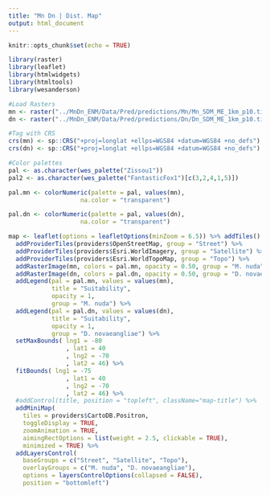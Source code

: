 ```yaml
---
title: "Mn Dn | Dist. Map"
output: html_document
---
```


```r
knitr::opts_chunk$set(echo = TRUE)
```

```r
library(raster)
library(leaflet)
library(htmlwidgets)
library(htmltools)
library(wesanderson)

#Load Rasters
mn <- raster("../MnDn_ENM/Data/Pred/predictions/Mn/Mn_SDM_ME_1km_p10.tif")
dn <- raster("../MnDn_ENM/Data/Pred/predictions/Dn/Dn_SDM_ME_1km_p10.tif")

#Tag with CRS
crs(mn) <- sp::CRS("+proj=longlat +ellps=WGS84 +datum=WGS84 +no_defs")
crs(dn) <- sp::CRS("+proj=longlat +ellps=WGS84 +datum=WGS84 +no_defs")

#Color palettes 
pal <- as.character(wes_palette("Zissou1"))
pal2 <- as.character(wes_palette("FantasticFox1")[c(3,2,4,1,5)])

pal.mn <- colorNumeric(palette = pal, values(mn),
                    na.color = "transparent")

pal.dn <- colorNumeric(palette = pal, values(dn),
                    na.color = "transparent")
```


```r

map <- leaflet(options = leafletOptions(minZoom = 6.5)) %>% addTiles() %>%
  addProviderTiles(providers$OpenStreetMap, group = "Street") %>% 
  addProviderTiles(providers$Esri.WorldImagery, group = "Satellite") %>%
  addProviderTiles(providers$Esri.WorldTopoMap, group = "Topo") %>% 
  addRasterImage(mn, colors = pal.mn, opacity = 0.50, group = "M. nuda") %>%
  addRasterImage(dn, colors = pal.dn, opacity = 0.50, group = "D. novaeangliae") %>% 
  addLegend(pal = pal.mn, values = values(mn),
            title = "Suitability",
            opacity = 1,
            group = "M. nuda") %>% 
  addLegend(pal = pal.dn, values = values(dn),
            title = "Suitability",
            opacity = 1,
            group = "D. novaeangliae") %>%
  setMaxBounds( lng1 = -80
                , lat1 = 40
                , lng2 = -70
                , lat2 = 46) %>% 
  fitBounds( lng1 = -75
                , lat1 = 40
                , lng2 = -70
                , lat2 = 46) %>% 
  #addControl(title, position = "topleft", className="map-title") %>% 
  addMiniMap(
    tiles = providers$CartoDB.Positron,
    toggleDisplay = TRUE,
    zoomAnimation = TRUE,
    aimingRectOptions = list(weight = 2.5, clickable = TRUE),
    minimized = TRUE) %>% 
  addLayersControl(
    baseGroups = c("Street", "Satellite", "Topo"),
    overlayGroups = c("M. nuda", "D. novaeangliae"),
    options = layersControlOptions(collapsed = FALSE),
    position = "bottomleft")
```
